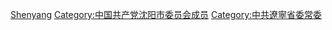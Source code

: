 [[Category:辽宁省地级市市委书记|Shenyang]]
[[Category:中国共产党沈阳市委员会成员|Category:中国共产党沈阳市委员会成员]]
[[Category:中共遼寧省委常委|Category:中共遼寧省委常委]]